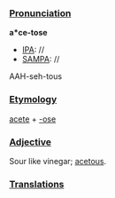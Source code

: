 ===[[Pronunciation]]===

'''a*ce-tose'''
*[[IPA]]: //
*[[SAMPA]]: //
AAH-seh-tous
===[[Etymology]]===

[[acete]] + [[-ose]]
===[[Adjective]]===

Sour like vinegar; [[acetous]].
===[[Translations]]===